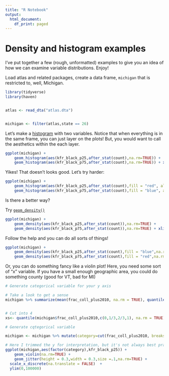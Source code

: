 ```yaml
---
title: "R Notebook"
output:
  html_document:
    df_print: paged
---
```


# Density and histogram examples 

I've put together a few (rough, unformatted) examples to give you an idea of how we can examine variable distributions. Enjoy!

Load atlas and related packages, create a data frame, `michigan` that is restricted to, well, Michigan.

```r
library(tidyverse)
library(haven)


atlas <- read_dta("atlas.dta")


michigan <- filter(atlas,state == 26)

```

Let's make a [histogram](https://ggplot2.tidyverse.org/reference/geom_histogram.html?q=geom%20_%20his) with two variables. Notice that when everything is in the same frame, you can just layer on the plots! But, you would want to call the aesthetics within the each layer. 

```r
ggplot(michigan) + 
    geom_histogram(aes(kfr_black_p25,after_stat(count),na.rm=TRUE)) + 
    geom_histogram(aes(kfr_black_p75,after_stat(count),na.rm=TRUE)) + xlim(0,100000)
```

Yikes! That doesn't looks good. Let's try harder: 

```r
ggplot(michigan) + 
    geom_histogram(aes(kfr_black_p25,after_stat(count),fill = "red", alpha = 0.2),binwidth=5000,na.rm=TRUE) + 
    geom_histogram(aes(kfr_black_p75,after_stat(count),fill = "blue", alpha = 0.2,na.rm=TRUE),binwidth=5000,na.rm=TRUE) + xlim(0,100000)
```

Is there a better way? 

Try [`geom_density()`](https://ggplot2.tidyverse.org/reference/geom_density.html)

```r
ggplot(michigan) + 
    geom_density(aes(kfr_black_p25,after_stat(count)),na.rm=TRUE) + 
    geom_density(aes(kfr_black_p75,after_stat(count)),na.rm=TRUE) + xlim(0,100000)
```

Follow the help and you can do all sorts of things! 



```r
ggplot(michigan) + 
    geom_density(aes(kfr_black_p25,after_stat(count),fill = "blue",na.rm=TRUE),alpha = 0.1) + 
    geom_density(aes(kfr_black_p75,after_stat(count),fill = "red",na.rm=TRUE),alpha = 0.1) + xlim(0,100000)
```


Or, you can do something fancy like a violin plot! Here, you need some sort of "x" variable. If you have a small enough geographic area, you could do something county (good for VT, bad for MI)

```r

# Generate categorical variable for your y axis

# Take a look to get a sense
michigan %>% summarize(mean(frac_coll_plus2010, na.rm = TRUE), quantile(frac_coll_plus2010, na.rm = TRUE,0.25), quantile(frac_coll_plus2010, na.rm = TRUE,0.75))


# Cut into 4
xs<- quantile(michigan$frac_coll_plus2010,c(0,1/3,2/3,1), na.rm = TRUE)

# Generate cqtegorical variable 

michigan <- michigan %>% mutate(category=cut(frac_coll_plus2010, breaks=xs, labels=c("1st tercile","2nd tercile","3rd tercile"),na.rm=TRUE))

# Here I trimmed the y for interpretation, but it's not always best practice
ggplot(michigan,aes(factor(category),kfr_black_p25)) + 
    geom_violin(na.rm=TRUE) + 
    geom_jitter(height = 0.3,width = 0.3,size =.1,na.rm=TRUE) + 
  scale_x_discrete(na.translate = FALSE)  + 
  ylim(0,100000)
  
```

